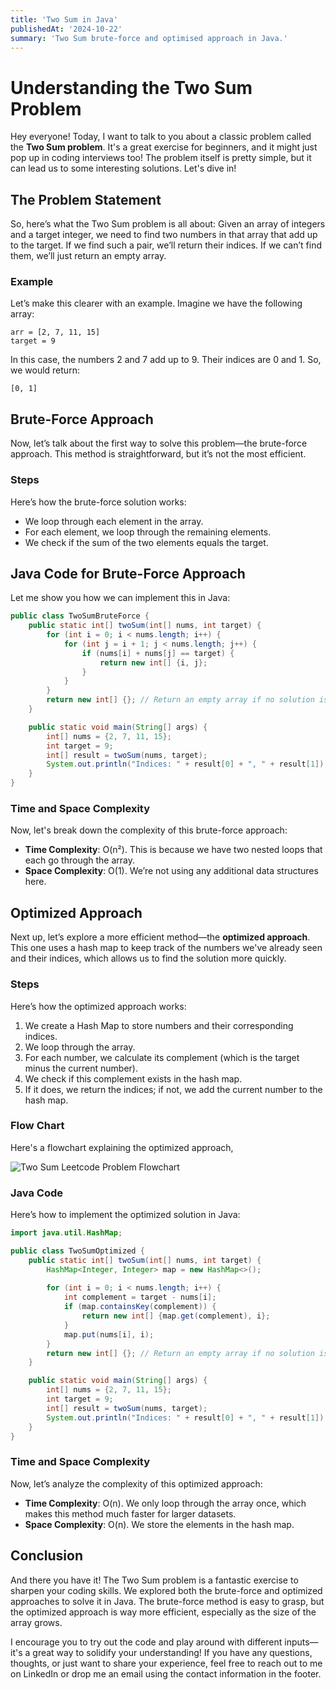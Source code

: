 ```yaml
---
title: 'Two Sum in Java'
publishedAt: '2024-10-22'
summary: 'Two Sum brute-force and optimised approach in Java.'
---
```


# Understanding the Two Sum Problem

Hey everyone! Today, I want to talk to you about a classic problem called the **Two Sum problem**. It's a great exercise for beginners, and it might just pop up in coding interviews too! The problem itself is pretty simple, but it can lead us to some interesting solutions. Let's dive in!

## The Problem Statement

So, here’s what the Two Sum problem is all about: Given an array of integers and a target integer, we need to find two numbers in that array that add up to the target. If we find such a pair, we’ll return their indices. If we can’t find them, we’ll just return an empty array.

### Example

Let’s make this clearer with an example. Imagine we have the following array:

```plaintext
arr = [2, 7, 11, 15]
target = 9
```
In this case, the numbers 2 and 7 add up to 9. Their indices are 0 and 1. So, we would return:
```plaintext
[0, 1]
```
## Brute-Force Approach

Now, let’s talk about the first way to solve this problem—the brute-force approach. This method is straightforward, but it’s not the most efficient.

### Steps
Here’s how the brute-force solution works:
- We loop through each element in the array.
- For each element, we loop through the remaining elements.
- We check if the sum of the two elements equals the target.

## Java Code for Brute-Force Approach 

Let me show you how we can implement this in Java:
```java
public class TwoSumBruteForce {
    public static int[] twoSum(int[] nums, int target) {
        for (int i = 0; i < nums.length; i++) {
            for (int j = i + 1; j < nums.length; j++) {
                if (nums[i] + nums[j] == target) {
                    return new int[] {i, j};
                }
            }
        }
        return new int[] {}; // Return an empty array if no solution is found
    }

    public static void main(String[] args) {
        int[] nums = {2, 7, 11, 15};
        int target = 9;
        int[] result = twoSum(nums, target);
        System.out.println("Indices: " + result[0] + ", " + result[1]);
    }
}
```

### Time and Space Complexity

Now, let's break down the complexity of this brute-force approach:

-   **Time Complexity**: O(n²). This is because we have two nested loops that each go through the array.
-   **Space Complexity**: O(1). We’re not using any additional data structures here.

## Optimized Approach

Next up, let’s explore a more efficient method—the **optimized approach**. This one uses a hash map to keep track of the numbers we've already seen and their indices, which allows us to find the solution more quickly.

### Steps

Here’s how the optimized approach works:

1.  We create a Hash Map to store numbers and their corresponding indices.
2.  We loop through the array.
3.  For each number, we calculate its complement (which is the target minus the current number).
4.  We check if this complement exists in the hash map.
5.  If it does, we return the indices; if not, we add the current number to the hash map.

### Flow Chart
Here's a flowchart explaining the optimized approach,

![Two Sum Leetcode Problem Flowchart](/images/two-sum-problem-leetcode-flowchart.png)

### Java Code

Here’s how to implement the optimized solution in Java:
```java
import java.util.HashMap;

public class TwoSumOptimized {
    public static int[] twoSum(int[] nums, int target) {
        HashMap<Integer, Integer> map = new HashMap<>();
        
        for (int i = 0; i < nums.length; i++) {
            int complement = target - nums[i];
            if (map.containsKey(complement)) {
                return new int[] {map.get(complement), i};
            }
            map.put(nums[i], i);
        }
        return new int[] {}; // Return an empty array if no solution is found
    }

    public static void main(String[] args) {
        int[] nums = {2, 7, 11, 15};
        int target = 9;
        int[] result = twoSum(nums, target);
        System.out.println("Indices: " + result[0] + ", " + result[1]);
    }
}
```
### Time and Space Complexity

Now, let’s analyze the complexity of this optimized approach:

-   **Time Complexity**: O(n). We only loop through the array once, which makes this method much faster for larger datasets.
-   **Space Complexity**: O(n). We store the elements in the hash map.

## Conclusion

And there you have it! The Two Sum problem is a fantastic exercise to sharpen your coding skills. We explored both the brute-force and optimized approaches to solve it in Java. The brute-force method is easy to grasp, but the optimized approach is way more efficient, especially as the size of the array grows.

I encourage you to try out the code and play around with different inputs—it's a great way to solidify your understanding! If you have any questions, thoughts, or just want to share your experience, feel free to reach out to me on LinkedIn or drop me an email using the contact information in the footer.




